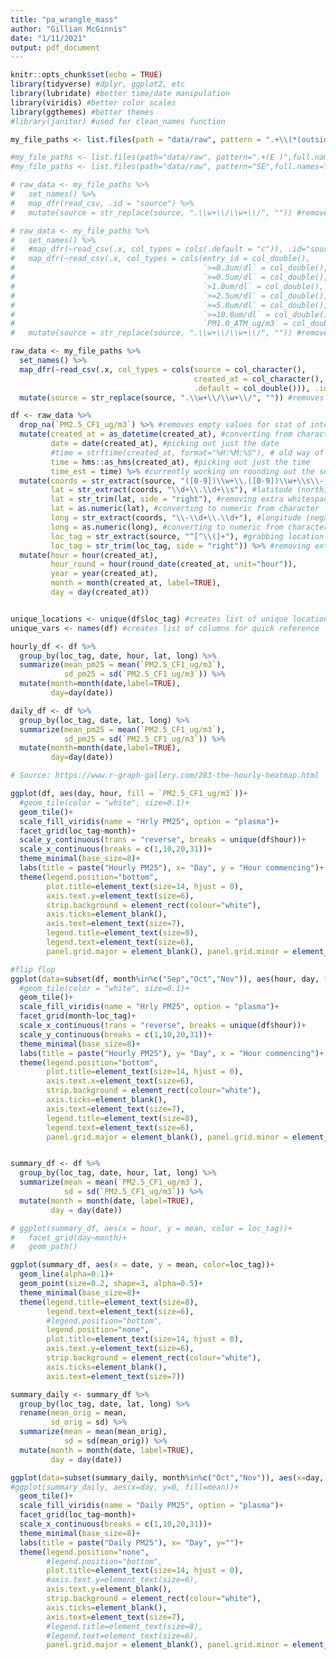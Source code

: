 ```yaml
---
title: "pa_wrangle_mass"
author: "Gillian McGinnis"
date: "1/11/2021"
output: pdf_document
---
```


```r
knitr::opts_chunk$set(echo = TRUE)
library(tidyverse) #dplyr, ggplot2, etc
library(lubridate) #better time/date manipulation
library(viridis) #better color scales
library(ggthemes) #better themes
#library(janitor) #used for clean_names function
```


```r
my_file_paths <- list.files(path = "data/raw", pattern = ".+\\(*(outside*)\\w+\\)", full.names = TRUE)

#my_file_paths <- list.files(path="data/raw", pattern=".+(E )",full.names=TRUE) #smaller subset
#my_file_paths <- list.files(path="data/raw", pattern="SE",full.names=TRUE) #smaller subset

# raw_data <- my_file_paths %>%
#   set_names() %>%
#   map_dfr(read_csv, .id = "source") %>%
#   mutate(source = str_replace(source, ".\\w+\\/\\w+\\/", "")) #removes filepath name

# raw_data <- my_file_paths %>%
#   set_names() %>%
#   #map_dfr(~read_csv(.x, col_types = cols(.default = "c")), .id="source") %>%
#   map_dfr(~read_csv(.x, col_types = cols(entry_id = col_double(),
#                                          `>=0.3um/dl` = col_double(),
#                                          `>=0.5um/dl` = col_double(),
#                                          `>1.0um/dl` = col_double(),
#                                          `>=2.5um/dl` = col_double(),
#                                          `>=5.0um/dl` = col_double(),
#                                          `>=10.0um/dl` = col_double(),
#                                          `PM1.0_ATM_ug/m3` = col_double())), .id="source") %>%
#   mutate(source = str_replace(source, ".\\w+\\/\\w+\\/", "")) #removes filepath name

raw_data <- my_file_paths %>%
  set_names() %>%
  map_dfr(~read_csv(.x, col_types = cols(source = col_character(),
                                         created_at = col_character(),
                                         .default = col_double())), .id="source") %>%
  mutate(source = str_replace(source, ".\\w+\\/\\w+\\/", "")) #removes filepath name
```


```r

df <- raw_data %>%
  drop_na(`PM2.5_CF1_ug/m3`) %>% #removes empty values for stat of interest
  mutate(created_at = as_datetime(created_at), #converting from character to date time format; tz is in UTC
         date = date(created_at), #picking out just the date
         #time = strftime(created_at, format="%H:%M:%S"), # old way of picking time; outputs char
         time = hms::as_hms(created_at), #picking out just the time
         time_est = time) %>% #currently working on rounding out the seconds but for now it stands as is
  mutate(coords = str_extract(source, "([0-9])\\w+\\.([0-9])\\w+\\s\\-([0-9])\\w+\\.([0-9])\\w+"), #grabbing coord data
         lat = str_extract(coords, "\\d+\\.\\d+\\s"), #latitude (north)
         lat = str_trim(lat, side = "right"), #removing extra whitespace
         lat = as.numeric(lat), #converting to numeric from character
         long = str_extract(coords, "\\-\\d+\\.\\d+"), #longitude (negative here, so west)
         long = as.numeric(long), #converting to numeric from character
         loc_tag = str_extract(source, "^[^\\(]+"), #grabbing location tag
         loc_tag = str_trim(loc_tag, side = "right")) %>% #removing extra whitespace
  mutate(hour = hour(created_at),
         hour_round = hour(round_date(created_at, unit="hour")),
         year = year(created_at),
         month = month(created_at, label=TRUE),
         day = day(created_at))


unique_locations <- unique(df$loc_tag) #creates list of unique locations for quick reference
unique_vars <- names(df) #creates list of columns for quick reference
```

```r
hourly_df <- df %>%
  group_by(loc_tag, date, hour, lat, long) %>%
  summarize(mean_pm25 = mean(`PM2.5_CF1_ug/m3`),
            sd_pm25 = sd(`PM2.5_CF1_ug/m3`)) %>%
  mutate(month=month(date,label=TRUE),
         day=day(date))

daily_df <- df %>%
  group_by(loc_tag, date, lat, long) %>%
  summarize(mean_pm25 = mean(`PM2.5_CF1_ug/m3`),
            sd_pm25 = sd(`PM2.5_CF1_ug/m3`)) %>%
  mutate(month=month(date,label=TRUE),
         day=day(date))
```



```r
# Source: https://www.r-graph-gallery.com/283-the-hourly-heatmap.html

ggplot(df, aes(day, hour, fill = `PM2.5_CF1_ug/m3`))+
  #geom_tile(color = "white", size=0.1)+
  geom_tile()+
  scale_fill_viridis(name = "Hrly PM25", option = "plasma")+
  facet_grid(loc_tag~month)+
  scale_y_continuous(trans = "reverse", breaks = unique(df$hour))+
  scale_x_continuous(breaks = c(1,10,20,31))+
  theme_minimal(base_size=8)+
  labs(title = paste("Hourly PM25"), x= "Day", y = "Hour commencing")+
  theme(legend.position="bottom",
        plot.title=element_text(size=14, hjust = 0),
        axis.text.y=element_text(size=6),
        strip.background = element_rect(colour="white"),
        axis.ticks=element_blank(),
        axis.text=element_text(size=7),
        legend.title=element_text(size=8),
        legend.text=element_text(size=6),
        panel.grid.major = element_blank(), panel.grid.minor = element_blank())

#flip flop
ggplot(data=subset(df, month%in%c("Sep","Oct","Nov")), aes(hour, day, fill = `PM2.5_CF1_ug/m3`))+
  #geom_tile(color = "white", size=0.1)+
  geom_tile()+
  scale_fill_viridis(name = "Hrly PM25", option = "plasma")+
  facet_grid(month~loc_tag)+
  scale_x_continuous(trans = "reverse", breaks = unique(df$hour))+
  scale_y_continuous(breaks = c(1,10,20,31))+
  theme_minimal(base_size=8)+
  labs(title = paste("Hourly PM25"), y= "Day", x = "Hour commencing")+
  theme(legend.position="bottom",
        plot.title=element_text(size=14, hjust = 0),
        axis.text.x=element_text(size=6),
        strip.background = element_rect(colour="white"),
        axis.ticks=element_blank(),
        axis.text=element_text(size=7),
        legend.title=element_text(size=8),
        legend.text=element_text(size=6),
        panel.grid.major = element_blank(), panel.grid.minor = element_blank())
```

```r

```


```r
summary_df <- df %>%
  group_by(loc_tag, date, hour, lat, long) %>%
  summarize(mean = mean(`PM2.5_CF1_ug/m3`),
            sd = sd(`PM2.5_CF1_ug/m3`)) %>%
  mutate(month = month(date, label=TRUE),
         day = day(date))

# ggplot(summary_df, aes(x = hour, y = mean, color = loc_tag))+
#   facet_grid(day~month)+
#   geom_path()

ggplot(summary_df, aes(x = date, y = mean, color=loc_tag))+
  geom_line(alpha=0.1)+
  geom_point(size=0.2, shape=3, alpha=0.5)+
  theme_minimal(base_size=8)+
  theme(legend.title=element_text(size=8),
        legend.text=element_text(size=6),
        #legend.position="bottom",
        legend.position="none",
        plot.title=element_text(size=14, hjust = 0),
        axis.text.y=element_text(size=6),
        strip.background = element_rect(colour="white"),
        axis.ticks=element_blank(),
        axis.text=element_text(size=7))
```

```r
summary_daily <- summary_df %>%
  group_by(loc_tag, date, lat, long) %>%
  rename(mean_orig = mean,
         sd_orig = sd) %>%
  summarize(mean = mean(mean_orig),
            sd = sd(mean_orig)) %>%
  mutate(month = month(date, label=TRUE),
         day = day(date))

ggplot(data=subset(summary_daily, month%in%c("Oct","Nov")), aes(x=day, y=0, fill=mean))+
#ggplot(summary_daily, aes(x=day, y=0, fill=mean))+
  geom_tile()+
  scale_fill_viridis(name = "Daily PM25", option = "plasma")+
  facet_grid(loc_tag~month)+
  scale_x_continuous(breaks = c(1,10,20,31))+
  theme_minimal(base_size=8)+
  labs(title = paste("Daily PM25"), x= "Day", y="")+
  theme(legend.position="none",
        #legend.position="bottom",
        plot.title=element_text(size=14, hjust = 0),
        #axis.text.y=element_text(size=6),
        axis.text.y=element_blank(),
        strip.background = element_rect(colour="white"),
        axis.ticks=element_blank(),
        axis.text=element_text(size=7),
        #legend.title=element_text(size=8),
        #legend.text=element_text(size=6),
        panel.grid.major = element_blank(), panel.grid.minor = element_blank())
```


